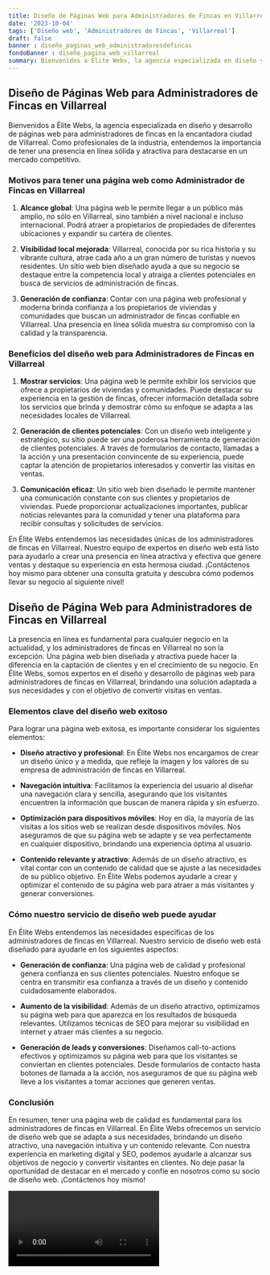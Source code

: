 ```yaml
---
title: Diseño de Páginas Web para Administradores de Fincas en Villarreal
date: '2023-10-04'
tags: ['Diseño web', 'Administradores de Fincas', 'Villarreal']
draft: false
banner : diseño_paginas_web_administradoresdefincas
fondoBanner : diseño_pagina_web_villarreal
summary: Bienvenidos a Élite Webs, la agencia especializada en diseño y desarrollo de páginas web para administradores de fincas en la encantadora ciudad de Villarreal. Como profesionales de la industria, entendemos la importancia de tener una presencia en línea sólida y atractiva para destacarse en un mercado competitivo.
---
```


## Diseño de Páginas Web para Administradores de Fincas en Villarreal

Bienvenidos a Élite Webs, la agencia especializada en diseño y desarrollo de páginas web para administradores de fincas en la encantadora ciudad de Villarreal. Como profesionales de la industria, entendemos la importancia de tener una presencia en línea sólida y atractiva para destacarse en un mercado competitivo.

### Motivos para tener una página web como Administrador de Fincas en Villarreal

1. **Alcance global**: Una página web le permite llegar a un público más amplio, no sólo en Villarreal, sino también a nivel nacional e incluso internacional. Podrá atraer a propietarios de propiedades de diferentes ubicaciones y expandir su cartera de clientes.

2. **Visibilidad local mejorada**: Villarreal, conocida por su rica historia y su vibrante cultura, atrae cada año a un gran número de turistas y nuevos residentes. Un sitio web bien diseñado ayuda a que su negocio se destaque entre la competencia local y atraiga a clientes potenciales en busca de servicios de administración de fincas.

3. **Generación de confianza**: Contar con una página web profesional y moderna brinda confianza a los propietarios de viviendas y comunidades que buscan un administrador de fincas confiable en Villarreal. Una presencia en línea sólida muestra su compromiso con la calidad y la transparencia.

### Beneficios del diseño web para Administradores de Fincas en Villarreal

1. **Mostrar servicios**: Una página web le permite exhibir los servicios que ofrece a propietarios de viviendas y comunidades. Puede destacar su experiencia en la gestión de fincas, ofrecer información detallada sobre los servicios que brinda y demostrar cómo su enfoque se adapta a las necesidades locales de Villarreal.

2. **Generación de clientes potenciales**: Con un diseño web inteligente y estratégico, su sitio puede ser una poderosa herramienta de generación de clientes potenciales. A través de formularios de contacto, llamadas a la acción y una presentación convincente de su experiencia, puede captar la atención de propietarios interesados y convertir las visitas en ventas.

3. **Comunicación eficaz**: Un sitio web bien diseñado le permite mantener una comunicación constante con sus clientes y propietarios de viviendas. Puede proporcionar actualizaciones importantes, publicar noticias relevantes para la comunidad y tener una plataforma para recibir consultas y solicitudes de servicios.

En Élite Webs entendemos las necesidades únicas de los administradores de fincas en Villarreal. Nuestro equipo de expertos en diseño web está listo para ayudarlo a crear una presencia en línea atractiva y efectiva que genere ventas y destaque su experiencia en esta hermosa ciudad. ¡Contáctenos hoy mismo para obtener una consulta gratuita y descubra cómo podemos llevar su negocio al siguiente nivel!

<GifSeo />

<Cta />

## Diseño de Página Web para Administradores de Fincas en Villarreal

La presencia en línea es fundamental para cualquier negocio en la actualidad, y los administradores de fincas en Villarreal no son la excepción. Una página web bien diseñada y atractiva puede hacer la diferencia en la captación de clientes y en el crecimiento de su negocio. En Élite Webs, somos expertos en el diseño y desarrollo de páginas web para administradores de fincas en Villarreal, brindando una solución adaptada a sus necesidades y con el objetivo de convertir visitas en ventas.

### Elementos clave del diseño web exitoso

Para lograr una página web exitosa, es importante considerar los siguientes elementos:

- **Diseño atractivo y profesional**: En Élite Webs nos encargamos de crear un diseño único y a medida, que refleje la imagen y los valores de su empresa de administración de fincas en Villarreal.

- **Navegación intuitiva**: Facilitamos la experiencia del usuario al diseñar una navegación clara y sencilla, asegurando que los visitantes encuentren la información que buscan de manera rápida y sin esfuerzo.

- **Optimización para dispositivos móviles**: Hoy en día, la mayoría de las visitas a los sitios web se realizan desde dispositivos móviles. Nos aseguramos de que su página web se adapte y se vea perfectamente en cualquier dispositivo, brindando una experiencia óptima al usuario.

- **Contenido relevante y atractivo**: Además de un diseño atractivo, es vital contar con un contenido de calidad que se ajuste a las necesidades de su público objetivo. En Élite Webs podemos ayudarle a crear y optimizar el contenido de su página web para atraer a más visitantes y generar conversiones.

### Cómo nuestro servicio de diseño web puede ayudar

En Élite Webs entendemos las necesidades específicas de los administradores de fincas en Villarreal. Nuestro servicio de diseño web está diseñado para ayudarle en los siguientes aspectos:

- **Generación de confianza**: Una página web de calidad y profesional genera confianza en sus clientes potenciales. Nuestro enfoque se centra en transmitir esa confianza a través de un diseño y contenido cuidadosamente elaborados.

- **Aumento de la visibilidad**: Además de un diseño atractivo, optimizamos su página web para que aparezca en los resultados de búsqueda relevantes. Utilizamos técnicas de SEO para mejorar su visibilidad en internet y atraer más clientes a su negocio.

- **Generación de leads y conversiones**: Diseñamos call-to-actions efectivos y optimizamos su página web para que los visitantes se conviertan en clientes potenciales. Desde formularios de contacto hasta botones de llamada a la acción, nos aseguramos de que su página web lleve a los visitantes a tomar acciones que generen ventas.

### Conclusión

En resumen, tener una página web de calidad es fundamental para los administradores de fincas en Villarreal. En Élite Webs ofrecemos un servicio de diseño web que se adapta a sus necesidades, brindando un diseño atractivo, una navegación intuitiva y un contenido relevante. Con nuestra experiencia en marketing digital y SEO, podemos ayudarle a alcanzar sus objetivos de negocio y convertir visitantes en clientes. No deje pasar la oportunidad de destacar en el mercado y confíe en nosotros como su socio de diseño web. ¡Contáctenos hoy mismo!

<Video />

<CtaBot job='Administradores de Fincas' city='Villarreal'/>

<Gmaps query='Villarreal+españa+maps' />